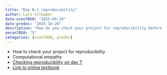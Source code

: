 ```yaml
---
title: "Day N-1 reproducibility"
author: Lars Vilhuber
date-econ7850: "2025-09-29"
date-predoc: "2025-10-28"
description: "How do you check your project for reproducibility before you submit it? We discuss various strategies."
oecon7850: "5"
categories: [econ7850, predoc]
---
```


- How to check your project for reproducibility
- Computational empathy
- [Checking reproducibility on day T](https://larsvilhuber.github.io/self-checking-reproducibility/presentation/)
- [Link to online textbook](https://larsvilhuber.github.io/self-checking-reproducibility/)
